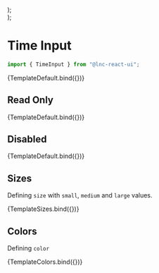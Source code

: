 
<Meta title="Basic Inputs/Time Input" component={TimeInput} />


  <div style={{ display: "flex", flexDirection: "column", gap: "12px" }}>
    <TimeInput {...args} size="small" />
    <TimeInput {...args} size="medium" />
    <TimeInput {...args} size="large" />
  </div>
);

  <div style={{ display: "flex", flexDirection: "column", gap: "12px" }}>
    <TimeInput {...args} color="primary" />
    <TimeInput {...args} color="secondary" />
    <TimeInput {...args} color="success" />
    <TimeInput {...args} color="warning" />
    <TimeInput {...args} color="danger" />
    <TimeInput {...args} color="info" />
  </div>
);

# Time Input
```jsx
import { TimeInput } from "@lnc-react-ui";
```

<Canvas withSource="open">
  <Story name="Default" args={{}}>
    {TemplateDefault.bind({})}
  </Story>
</Canvas>

<ArgsTable story="Default" />

## Read Only

<Canvas withSource="open">
  <Story name="Read Only" args={{ readOnly: true }}>
    {TemplateDefault.bind({})}
  </Story>
</Canvas>

## Disabled

<Canvas withSource="open">
  <Story name="Disabled" args={{ disabled: true }}>
    {TemplateDefault.bind({})}
  </Story>
</Canvas>

## Sizes

Defining `size` with `small`, `medium` and `large` values.

<Canvas>
  <Story name="Sizes" args={{}}>
    {TemplateSizes.bind({})}
  </Story>
</Canvas>

## Colors

Defining `color`

<Canvas>
  <Story name="Colors" args={{}}>
    {TemplateColors.bind({})}
  </Story>
</Canvas>
